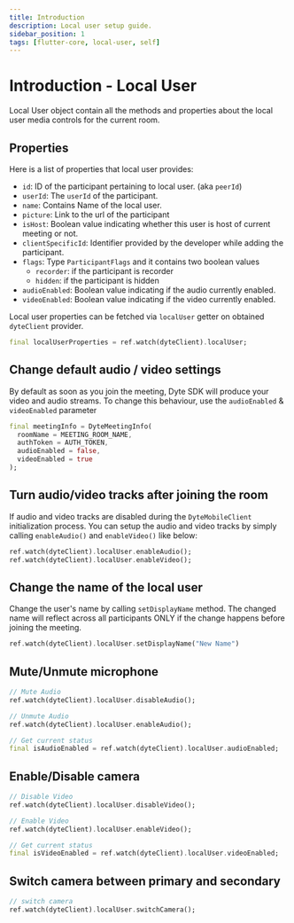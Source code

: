 ```yaml
---
title: Introduction
description: Local user setup guide.
sidebar_position: 1
tags: [flutter-core, local-user, self]
---
```


# Introduction - Local User

Local User object contain all the methods and properties about the local user
media controls for the current room.

## Properties

Here is a list of properties that local user provides:

- `id`: ID of the participant pertaining to local user. (aka `peerId`)
- `userId`: The `userId` of the participant.
- `name`: Contains Name of the local user.
- `picture`: Link to the url of the participant
- `isHost`: Boolean value indicating whether this user is host of current
  meeting or not.
- `clientSpecificId`: Identifier provided by the developer while adding the
  participant.
- `flags`: Type `ParticipantFlags` and it contains two boolean values
  - `recorder`: if the participant is recorder
  - `hidden`: if the participant is hidden
- `audioEnabled`: Boolean value indicating if the audio currently enabled.
- `videoEnabled`: Boolean value indicating if the video currently enabled.

Local user properties can be fetched via `localUser` getter on obtained
`dyteClient` provider.

```dart
final localUserProperties = ref.watch(dyteClient).localUser;
```

## Change default audio / video settings

By default as soon as you join the meeting, Dyte SDK will produce your video and
audio streams. To change this behaviour, use the `audioEnabled` & `videoEnabled`
parameter

```dart {4,5}
final meetingInfo = DyteMeetingInfo(
  roomName = MEETING_ROOM_NAME,
  authToken = AUTH_TOKEN,
  audioEnabled = false,
  videoEnabled = true
);
```

## Turn audio/video tracks after joining the room

If audio and video tracks are disabled during the `DyteMobileClient`
initialization process. You can setup the audio and video tracks by simply
calling `enableAudio()` and `enableVideo()` like below:

```dart
ref.watch(dyteClient).localUser.enableAudio();
ref.watch(dyteClient).localUser.enableVideo();
```

## Change the name of the local user

Change the user's name by calling `setDisplayName` method. The changed name will
reflect across all participants ONLY if the change happens before joining the
meeting.

```dart
ref.watch(dyteClient).localUser.setDisplayName("New Name")
```

## Mute/Unmute microphone

```dart
// Mute Audio
ref.watch(dyteClient).localUser.disableAudio();

// Unmute Audio
ref.watch(dyteClient).localUser.enableAudio();

// Get current status
final isAudioEnabled = ref.watch(dyteClient).localUser.audioEnabled;
```

## Enable/Disable camera

```dart
// Disable Video
ref.watch(dyteClient).localUser.disableVideo();

// Enable Video
ref.watch(dyteClient).localUser.enableVideo();

// Get current status
final isVideoEnabled = ref.watch(dyteClient).localUser.videoEnabled;
```

## Switch camera between primary and secondary

```dart
// switch camera
ref.watch(dyteClient).localUser.switchCamera();
```
